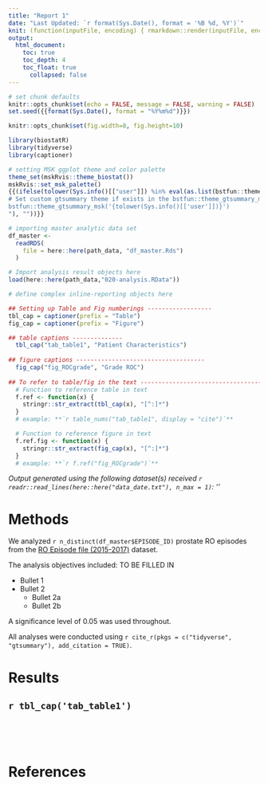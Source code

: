 ```yaml
---
title: "Report 1"
date: "Last Updated: `r format(Sys.Date(), format = '%B %d, %Y')`"
knit: (function(inputFile, encoding) { rmarkdown::render(inputFile, encoding = encoding, output_file = paste0(substr(inputFile,1,nchar(inputFile)-4),"_",gsub("-", "", substring(Sys.Date(), 3)),'.html')) })
output:
  html_document:
    toc: true
    toc_depth: 4
    toc_float: true
      collapsed: false
---
```


```r
# set chunk defaults
knitr::opts_chunk$set(echo = FALSE, message = FALSE, warning = FALSE)
set.seed({{format(Sys.Date(), format = "%Y%m%d")}})

knitr::opts_chunk$set(fig.width=8, fig.height=10) 
```

```r
library(biostatR)
library(tidyverse)
library(captioner)

# setting MSK ggplot theme and color palette
theme_set(mskRvis::theme_biostat())
mskRvis::set_msk_palette()
{{(ifelse(tolower(Sys.info()[["user"]]) %in% eval(as.list(bstfun::theme_gtsummary_msk)$name), glue::glue("
# Set custom gtsummary theme if exists in the bstfun::theme_gtsummary_msk
bstfun::theme_gtsummary_msk('{tolower(Sys.info()[['user']])}')
"), ""))}}

# importing master analytic data set
df_master <-
  readRDS(
    file = here::here(path_data, "df_master.Rds")
  )

# Import analysis result objects here
load(here::here(path_data,"020-analysis.RData"))
```

```r
# define complex inline-reporting objects here
```


```r
## Setting up Table and Fig numberings ------------------
tbl_cap = captioner(prefix = "Table")
fig_cap = captioner(prefix = "Figure")

## table captions --------------
  tbl_cap("tab_table1", "Patient Characteristics")
  
## figure captions ------------------------------------
  fig_cap("fig_ROCgrade", "Grade ROC")
  
## To refer to table/fig in the text ------------------------------------
  # Function to reference table in text
  f.ref <- function(x) {
    stringr::str_extract(tbl_cap(x), "[^:]*")
  }
  # example: **`r table_nums("tab_table1", display = "cite")`**

  # Function to reference figure in text
  f.ref.fig <- function(x) {
    stringr::str_extract(fig_cap(x), "[^:]*")
  }
  # example: **`r f.ref("fig_ROCgrade")`**
```

*Output generated using the following dataset(s) received `r readr::read_lines(here::here("data_date.txt"), n_max = 1)`: ''*
 
# Methods

We analyzed `r n_distinct(df_master$EPISODE_ID)` prostate RO episodes from the [RO Episode file (2015-2017)](https://innovation.cms.gov/Files/x/rad-onc-data-dictionary.pdf) dataset.

The analysis objectives included: TO BE FILLED IN 

* Bullet 1 
* Bullet 2 
    + Bullet 2a 
    + Bullet 2b 
    
A significance level of 0.05 was used throughout.

All analyses were conducted using `r cite_r(pkgs = c("tidyverse", "gtsummary"), add_citation = TRUE)`.

# Results

## **`r tbl_cap('tab_table1')`**
```r
```

<br>
<br>

# References

